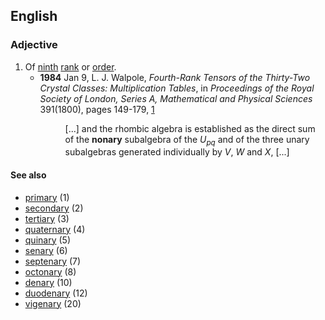 ==English==

===Adjective===
{{en-adj|-}}

# Of [[ninth]] [[rank]] or [[order]].
#*'''1984''' Jan 9, L. J. Walpole, ''Fourth-Rank Tensors of the Thirty-Two Crystal Classes: Multiplication Tables'', in ''Proceedings of the Royal Society of London, Series A, Mathematical and Physical Sciences'' 391(1800), pages 149-179, [http://links.jstor.org/sici?sici=0080-4630%2819840109%29391%3A1800%3C149%3AFTOTTC%3E2.0.CO%3B2-Q]
#*:[...] and the rhombic algebra is established as the direct sum of the '''nonary''' subalgebra of the ''U<sub>pq</sub>'' and of the three unary subalgebras generated individually by ''V'', ''W'' and ''X'', [...]

====See also====
* [[primary]] (1)
* [[secondary]] (2)
* [[tertiary]] (3)
* [[quaternary]] (4)
* [[quinary]] (5)
* [[senary]] (6)
* [[septenary]] (7)
* [[octonary]] (8)
* [[denary]] (10)
* [[duodenary]] (12)
* [[vigenary]] (20)
